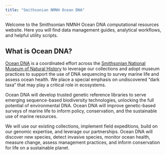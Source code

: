 ```yaml
---
title: "Smithsonian NMNH Ocean DNA"
---
```


Welcome to the Smithsonian NMNH Ocean DNA computational resources website. Here you will find data management guides, analytical workflows, and helpful utility scripts.

## What is Ocean DNA?

[Ocean DNA](https://naturalhistory.si.edu/initiatives/oceans/ocean-science-center/ocean-dna) is a coordinated effort across the [Smithsonian National Museum of Natural History](https://www.si.edu/museums/natural-history-museum) to leverage our collections and adopt museum practices to support the use of DNA sequencing to survey marine life and assess ocean health. We place a special emphasis on undiscovered “dark taxa" that may play a critical role in ecosystems.

Ocean DNA will develop trusted genetic reference libraries to serve emerging sequence-based biodiversity technologies, unlocking the full potential of environmental DNA. Ocean DNA will improve genetic-based surveys of marine life to inform policy, conservation, and the sustainable use of marine resources. 

We will use our existing collections, implement field expeditions, build on our genomic expertise, and leverage our partnerships. Ocean DNA will discover new species, detect invasive species, monitor ocean health, measure change, assess management practices, and inform conservation for life on a sustainable planet.

